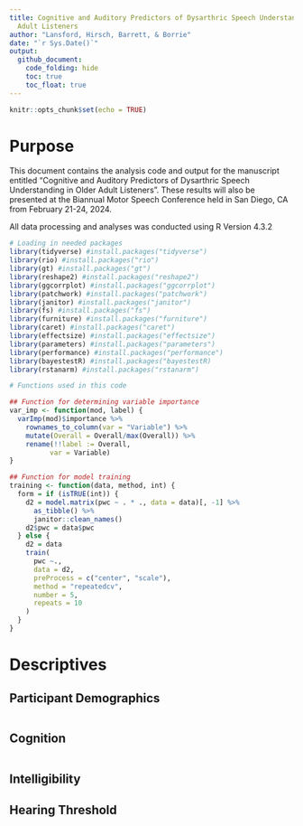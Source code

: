 ```yaml
---
title: Cognitive and Auditory Predictors of Dysarthric Speech Understanding in Older
  Adult Listeners
author: "Lansford, Hirsch, Barrett, & Borrie"
date: "`r Sys.Date()`"
output: 
  github_document:
    code_folding: hide
    toc: true
    toc_float: true
---
```


```r
knitr::opts_chunk$set(echo = TRUE)
```

# Purpose

This document contains the analysis code and output for the manuscript entitled "Cognitive and Auditory Predictors of Dysarthric Speech Understanding in Older Adult Listeners". These results will also be presented at the Biannual Motor Speech Conference held in San Diego, CA from February 21-24, 2024.

All data processing and analyses was conducted using R Version 4.3.2


```r

# Loading in needed packages
library(tidyverse) #install.packages("tidyverse")
library(rio) #install.packages("rio")
library(gt) #install.packages("gt")
library(reshape2) #install.packages("reshape2")
library(ggcorrplot) #install.packages("ggcorrplot")
library(patchwork) #install.packages("patchwork")
library(janitor) #install.packages("janitor")
library(fs) #install.packages("fs")
library(furniture) #install.packages("furniture")
library(caret) #install.packages("caret")
library(effectsize) #install.packages("effectsize")
library(parameters) #install.packages("parameters")
library(performance) #install.packages("performance")
library(bayestestR) #install.packages("bayestestR)
library(rstanarm) #install.packages("rstanarm")

```


```r

# Functions used in this code

## Function for determining variable importance
var_imp <- function(mod, label) {
  varImp(mod)$importance %>%
    rownames_to_column(var = "Variable") %>%
    mutate(Overall = Overall/max(Overall)) %>%
    rename(!!label := Overall, 
          var = Variable)
}

## Function for model training
training <- function(data, method, int) {
  form = if (isTRUE(int)) {
    d2 = model.matrix(pwc ~ . * ., data = data)[, -1] %>%
      as_tibble() %>%
      janitor::clean_names()
    d2$pwc = data$pwc
  } else {
    d2 = data
    train(
      pwc ~.,
      data = d2,
      preProcess = c("center", "scale"),
      method = "repeatedcv",
      number = 5,
      repeats = 10
    )
  }
}

```

# Descriptives

## Participant Demographics

```r



```


## Cognition


```r



```


## Intelligibility



## Hearing Threshold